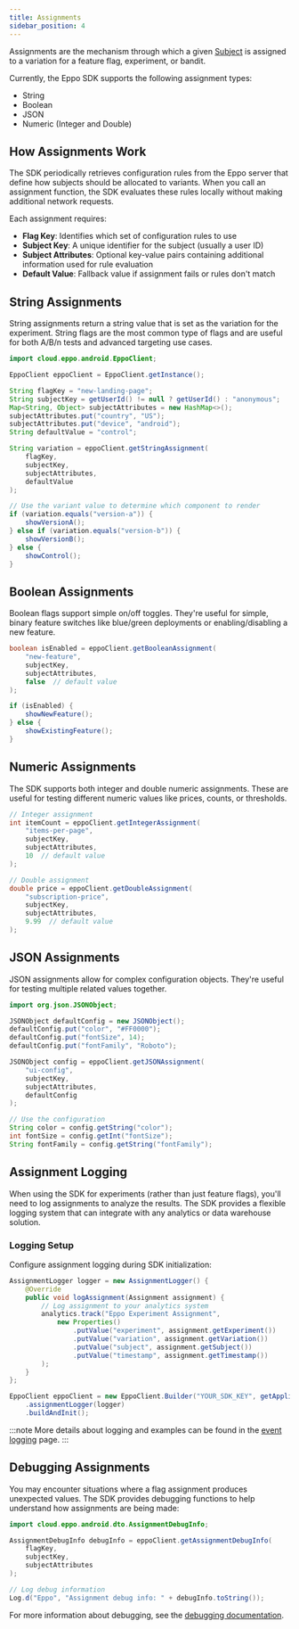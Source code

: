 ```yaml
---
title: Assignments
sidebar_position: 4
---
```



Assignments are the mechanism through which a given [Subject](/sdks/sdk-features/subjects) is assigned to a variation for a feature flag, experiment, or bandit.

Currently, the Eppo SDK supports the following assignment types:

- String
- Boolean
- JSON
- Numeric (Integer and Double)

## How Assignments Work

The SDK periodically retrieves configuration rules from the Eppo server that define how subjects should be allocated to variants. When you call an assignment function, the SDK evaluates these rules locally without making additional network requests.

Each assignment requires:

- **Flag Key**: Identifies which set of configuration rules to use
- **Subject Key**: A unique identifier for the subject (usually a user ID)
- **Subject Attributes**: Optional key-value pairs containing additional information used for rule evaluation
- **Default Value**: Fallback value if assignment fails or rules don't match

## String Assignments

String assignments return a string value that is set as the variation for the experiment. String flags are the most common type of flags and are useful for both A/B/n tests and advanced targeting use cases.

```java
import cloud.eppo.android.EppoClient;

EppoClient eppoClient = EppoClient.getInstance();

String flagKey = "new-landing-page";
String subjectKey = getUserId() != null ? getUserId() : "anonymous";
Map<String, Object> subjectAttributes = new HashMap<>();
subjectAttributes.put("country", "US");
subjectAttributes.put("device", "android");
String defaultValue = "control";

String variation = eppoClient.getStringAssignment(
    flagKey,
    subjectKey,
    subjectAttributes,
    defaultValue
);

// Use the variant value to determine which component to render
if (variation.equals("version-a")) {
    showVersionA();
} else if (variation.equals("version-b")) {
    showVersionB();
} else {
    showControl();
}
```

## Boolean Assignments

Boolean flags support simple on/off toggles. They're useful for simple, binary feature switches like blue/green deployments or enabling/disabling a new feature.

```java
boolean isEnabled = eppoClient.getBooleanAssignment(
    "new-feature",
    subjectKey,
    subjectAttributes,
    false  // default value
);

if (isEnabled) {
    showNewFeature();
} else {
    showExistingFeature();
}
```

## Numeric Assignments

The SDK supports both integer and double numeric assignments. These are useful for testing different numeric values like prices, counts, or thresholds.

```java
// Integer assignment
int itemCount = eppoClient.getIntegerAssignment(
    "items-per-page",
    subjectKey,
    subjectAttributes,
    10  // default value
);

// Double assignment
double price = eppoClient.getDoubleAssignment(
    "subscription-price",
    subjectKey,
    subjectAttributes,
    9.99  // default value
);
```

## JSON Assignments

JSON assignments allow for complex configuration objects. They're useful for testing multiple related values together.

```java
import org.json.JSONObject;

JSONObject defaultConfig = new JSONObject();
defaultConfig.put("color", "#FF0000");
defaultConfig.put("fontSize", 14);
defaultConfig.put("fontFamily", "Roboto");

JSONObject config = eppoClient.getJSONAssignment(
    "ui-config",
    subjectKey,
    subjectAttributes,
    defaultConfig
);

// Use the configuration
String color = config.getString("color");
int fontSize = config.getInt("fontSize");
String fontFamily = config.getString("fontFamily");
```

## Assignment Logging

When using the SDK for experiments (rather than just feature flags), you'll need to log assignments to analyze the results. The SDK provides a flexible logging system that can integrate with any analytics or data warehouse solution.

### Logging Setup

Configure assignment logging during SDK initialization:

```java
AssignmentLogger logger = new AssignmentLogger() {
    @Override
    public void logAssignment(Assignment assignment) {
        // Log assignment to your analytics system
        analytics.track("Eppo Experiment Assignment",
            new Properties()
                .putValue("experiment", assignment.getExperiment())
                .putValue("variation", assignment.getVariation())
                .putValue("subject", assignment.getSubject())
                .putValue("timestamp", assignment.getTimestamp())
        );
    }
};

EppoClient eppoClient = new EppoClient.Builder("YOUR_SDK_KEY", getApplication())
    .assignmentLogger(logger)
    .buildAndInit();
```

:::note
More details about logging and examples can be found in the [event logging](/sdks/event-logging/assignment-event-logging/) page.
:::

## Debugging Assignments

You may encounter situations where a flag assignment produces unexpected values. The SDK provides debugging functions to help understand how assignments are being made:

```java
import cloud.eppo.android.dto.AssignmentDebugInfo;

AssignmentDebugInfo debugInfo = eppoClient.getAssignmentDebugInfo(
    flagKey,
    subjectKey,
    subjectAttributes
);

// Log debug information
Log.d("Eppo", "Assignment debug info: " + debugInfo.toString());
```

For more information about debugging, see the [debugging documentation](/sdks/sdk-features/debugging-flag-assignment).

